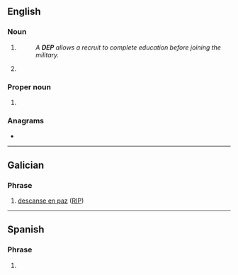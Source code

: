 {{also|dep|dép|dep.|đẹp}}
==English==

===Noun===
{{en-noun|~}}

# {{lb|en|US|military|countable}} {{initialism of|en|[[delayed]] [[entry]] [[program]]}}
#: ''A '''DEP''' allows a recruit to complete education before joining the military.''
# {{lb|en|computing|uncountable}} {{initialism of|en|[[data]] [[execution]] [[prevention]]}}

===Proper noun===
{{en-proper noun}}

# {{initialism of|en|[[department|Department]] of [[environmental|Environmental]] [[protection|protection]]}}

===Anagrams===
* {{anagrams|en|a=dep|DPE|EDP|EPD|PDE|PED|Pde|ped}}

----

==Galician==

===Phrase===
{{head|gl|phrase}}

# [[descanse en paz]] ([[RIP]])

----

==Spanish==

===Phrase===
{{head|es|phrase}}

# {{initialism of|es|descanse en paz||[[RIP]]}}